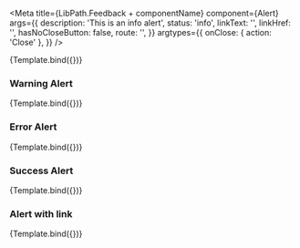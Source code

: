 


<Meta
    title={LibPath.Feedback + componentName}
    component={Alert}
    args={{
        description: 'This is an info alert',
        status: 'info',
        linkText: '',
        linkHref: '',
        hasNoCloseButton: false,
        route: '',
    }}
    argtypes={{
        onClose: { action: 'Close' },
    }}
/>

<DocsPageHeader
    title={componentName}
    description="This component is used to display a info-box which displays important information whom the user must see."
    addImportantNote={false}
    variant="stable"
/>

<Canvas withToolbar>
    <Story name="Base">{Template.bind({})}</Story>
</Canvas>

<DocsPageBody addStories={true} />

### Warning Alert

<Canvas withToolbar>
    <Story
        name="Warning Alert"
        args={{
            description: 'This is a warning alert',
            status: 'warning',
        }}
    >
        {Template.bind({})}
    </Story>
</Canvas>

### Error Alert

<Canvas withToolbar>
    <Story
        name="Error Alert"
        args={{
            description: 'This is an error alert',
            status: 'error',
        }}
    >
        {Template.bind({})}
    </Story>
</Canvas>

### Success Alert

<Canvas withToolbar>
    <Story
        name="Success Alert"
        args={{
            description: 'This is a Success alert',
            status: 'success',
        }}
    >
        {Template.bind({})}
    </Story>
</Canvas>

### Alert with link

<Canvas withToolbar>
    <Story
        name="Alert with link"
        args={{
            description: 'This is an info alert',
            status: 'info',
            linkText: 'Learn more',
            linkHref: 'https://www.google.com',
        }}
    >
        {Template.bind({})}
    </Story>
</Canvas>
